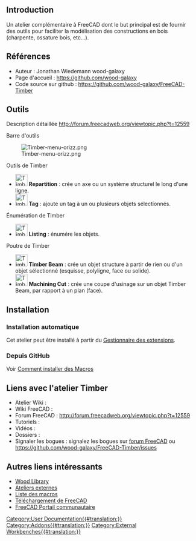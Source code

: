 <languages/>
{{VeryImportantMessage|Cet atelier n'est plus développé ni maintenu.}}

<span id="Introduction"></span>
== Introduction ==

{{TOCright}}

Un atelier complémentaire à FreeCAD dont le but principal est de fournir des outils pour faciliter la modélisation des constructions en bois (charpente, ossature bois, etc...).

<span id="References"></span>
==Références==

* Auteur : Jonathan Wiedemann wood-galaxy
* Page d'accueil : https://github.com/wood-galaxy
* Code source sur github : https://github.com/wood-galaxy/FreeCAD-Timber

<span id="Tools"></span>
==Outils==

Description détaillée http://forum.freecadweb.org/viewtopic.php?t=12559

Barre d'outils

[[Image:Timber-menu-orizz.png]]

Outils de Timber
* [[Image:Timber-Repartition.svg|32px]] '''Repartition''' : crée un axe ou un système structurel le long d'une ligne.
* [[Image:Timber-Tag.svg|32px]] '''Tag''' : ajoute un tag à un ou plusieurs objets sélectionnés.

Énumération de Timber
* [[Image:Timber-Listing.svg|32px]] '''Listing''' : énumére les objets.

Poutre de Timber
* [[Image:Timber-Beam.svg|32px]] '''Timber Beam''' : crée un objet structure à partir de rien ou d'un objet sélectionné (esquisse, polyligne, face ou solide).
* [[Image:Timber-MachiningCut.svg|32px]] '''Machining Cut''' : crée une coupe d'usinage sur un objet Timber Beam, par rapport à un plan (face).

==Installation==

<span id="Automatic_installation"></span>
===Installation automatique===

Cet atelier peut être installé à partir du [[Std_AddonMgr/fr|Gestionnaire des extensions]].

<span id="From_GitHub"></span>
===Depuis GitHub===

Voir [[How_to_install_macros/fr|Comment installer des Macros]]

<span id="Links_to_Timber_WB"></span>
==Liens avec l'atelier Timber==

* Atelier Wiki :
* Wiki FreeCAD :
* Forum FreeCAD : http://forum.freecadweb.org/viewtopic.php?t=12559
* Tutoriels :
* Vidéos :
* Dossiers :
* Signaler les bogues : signalez les bogues sur [http://forum.freecadweb.org/index.php forum FreeCAD] ou https://github.com/wood-galaxy/FreeCAD-Timber/issues

<span id="Other_useful_links"></span>
==Autres liens intéressants==

* [https://github.com/wood-galaxy/FC-Library Wood Library]
* [[External_workbenches/fr|Ateliers externes]]
* [[Macros_recipes/fr|Liste des macros]]
* [[Download/fr|Téléchargement de FreeCAD]]
* [[FreeCAD_Community_Portal/fr|FreeCAD Portail communautaire]]


[[Category:User Documentation{{#translation:}}]]
[[Category:Addons{{#translation:}}]]
[[Category:External Workbenches{{#translation:}}]]